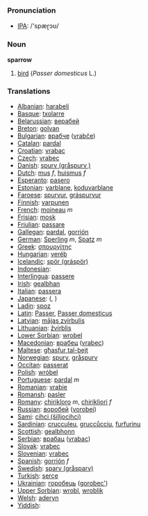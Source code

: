 === Pronunciation ===
*[[w:IPA|IPA]]: /'spæɽɔʊ/

=== Noun ===

'''sparrow'''

# [[bird]] (''Passer domesticus'' L.)

=== Translations ===

*[[Albanian]]: [[harabeli]]
*[[Basque]]: [[txolarre]]
*[[Belarussian]]: [[верабей]]
*[[Breton]]: [[golvan]]
*[[Bulgarian]]: [[врабче]] ([[vrabče]])
*[[Catalan]]: [[pardal]]
*[[Croatian]]: [[vrabac]]
*[[Czech]]: [[vrabec]]
*[[Danish]]: [[spurv (gråspurv )]]
*[[Dutch]]: [[mus]] ''f'', [[huismus]] ''f''
*[[Esperanto]]: [[pasero]]
*[[Estonian]]: [[varblane]], [[koduvarblane]]
*[[Faroese]]: [[spurvur]], [[gráspurvur]]
*[[Finnish]]: [[varpunen]]
*[[French]]: [[moineau]] ''m''
*[[Frisian]]: [[mosk]]
*[[Friulian]]: [[passare]]
*[[Gallegan]]: [[pardal]], [[gorrión]]
*[[German]]: [[Sperling]] ''m'', [[Spatz]] ''m''
*[[Greek]]: [[σπουργίτης]] '' ''
*[[Hungarian]]: [[veréb]]
*[[Icelandic]]: [[spör (gráspör)]]
*[[Indonesian]]: [[]]
*[[Interlingua]]: [[passere]]
*[[Irish]]: [[gealbhan]]
*[[Italian]]: [[passera]] '' ''
*[[Japanese]]: [[]] ([[]], )
*[[Ladin]]: [[spoz]]
*[[Latin]]: [[Passer]], [[Passer domesticus]] '' ''
*[[Latvian]]: [[mājas zvirbulis]]
*[[Lithuanian]]: [[žvirblis]]
*[[Lower Sorbian]]: [[wrobel]]
*[[Macedonian]]: [[врабец]] ([[vrabec]])
*[[Maltese]]: [[għasfur tal-bejt]]
*[[Norwegian]]: [[spurv]], [[gråspurv]]
*[[Occitan]]: [[passerat]]
*[[Polish]]: [[wróbel]] '' ''
*[[Portuguese]]: [[pardal]] ''m''
*[[Romanian]]: [[vrabie]]
*[[Romansh]]: [[pasler]]
*[[Romany]]: [[chirikloro]] ''m'', [[chirikliori]] ''f''
*[[Russian]]: [[воробей]] ([[vorobej]]) '' ''
*[[Sami]]: [[cihci (šilljocihci)]]
*[[Sardinian]]: [[crucculeu]], [[gruccůcciu]], [[furfurinu]]
*[[Scottish]]: [[gealbhonn]]
*[[Serbian]]: [[врабац]] ([[vrabac]])
*[[Slovak]]: [[vrabec]]
*[[Slovenian]]: [[vrabec]]
*[[Spanish]]: [[gorrión]] ''f''
*[[Swedish]]: [[sparv (gråsparv)]]
*[[Turkish]]: [[serçe]]
*[[Ukrainian]]: [[горобець]] ([[gorobec']])
*[[Upper Sorbian]]: [[wrobl]], [[wroblik]]
*[[Welsh]]: [[aderyn]]
*[[Yiddish]]: [[]]